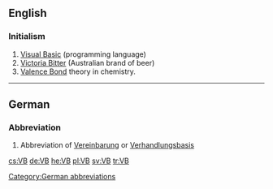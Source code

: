 ==English==

===Initialism===
{{rfc-header|Initialism}}
{{head|en|initialism}}

# [[Visual Basic]] (programming language)
# [[w:Victoria Bitter|Victoria Bitter]] (Australian brand of beer)
# [[w:Valence bond theory|Valence Bond]] theory in chemistry.
----

==German==

===Abbreviation===
{{rfc-header|Abbreviation}}
{{head|de|abbreviation}}

# Abbreviation of [[Vereinbarung]] or [[Verhandlungsbasis]]

[[Category:German abbreviations]]

[[cs:VB]]
[[de:VB]]
[[he:VB]]
[[pl:VB]]
[[sv:VB]]
[[tr:VB]]